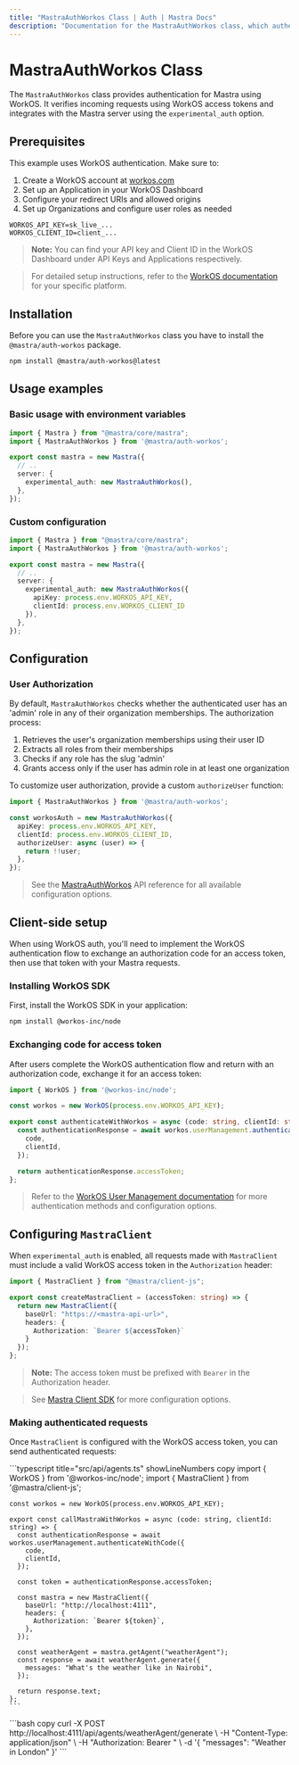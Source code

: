 ```yaml
---
title: "MastraAuthWorkos Class | Auth | Mastra Docs"
description: "Documentation for the MastraAuthWorkos class, which authenticates Mastra applications using WorkOS authentication."
---
```



# MastraAuthWorkos Class

The `MastraAuthWorkos` class provides authentication for Mastra using WorkOS. It verifies incoming requests using WorkOS access tokens and integrates with the Mastra server using the `experimental_auth` option.

## Prerequisites

This example uses WorkOS authentication. Make sure to:

1. Create a WorkOS account at [workos.com](https://workos.com/)
2. Set up an Application in your WorkOS Dashboard
3. Configure your redirect URIs and allowed origins
4. Set up Organizations and configure user roles as needed

```env title=".env" copy
WORKOS_API_KEY=sk_live_...
WORKOS_CLIENT_ID=client_...
```

> **Note:** You can find your API key and Client ID in the WorkOS Dashboard under API Keys and Applications respectively.

> For detailed setup instructions, refer to the [WorkOS documentation](https://workos.com/docs) for your specific platform.

## Installation

Before you can use the `MastraAuthWorkos` class you have to install the `@mastra/auth-workos` package.

```bash copy
npm install @mastra/auth-workos@latest
```

## Usage examples

### Basic usage with environment variables

```typescript {2,7} title="src/mastra/index.ts" showLineNumbers copy
import { Mastra } from "@mastra/core/mastra";
import { MastraAuthWorkos } from '@mastra/auth-workos';

export const mastra = new Mastra({
  // ..
  server: {
    experimental_auth: new MastraAuthWorkos(),
  },
});
```

### Custom configuration

```typescript {2,7-10} title="src/mastra/index.ts" showLineNumbers copy
import { Mastra } from "@mastra/core/mastra";
import { MastraAuthWorkos } from '@mastra/auth-workos';

export const mastra = new Mastra({
  // ..
  server: {
    experimental_auth: new MastraAuthWorkos({
      apiKey: process.env.WORKOS_API_KEY,
      clientId: process.env.WORKOS_CLIENT_ID
    }),
  },
});
```

## Configuration

### User Authorization

By default, `MastraAuthWorkos` checks whether the authenticated user has an 'admin' role in any of their organization memberships. The authorization process:

1. Retrieves the user's organization memberships using their user ID
2. Extracts all roles from their memberships
3. Checks if any role has the slug 'admin'
4. Grants access only if the user has admin role in at least one organization

To customize user authorization, provide a custom `authorizeUser` function:

```typescript title="src/mastra/auth.ts" showLineNumbers copy
import { MastraAuthWorkos } from '@mastra/auth-workos';

const workosAuth = new MastraAuthWorkos({
  apiKey: process.env.WORKOS_API_KEY,
  clientId: process.env.WORKOS_CLIENT_ID,
  authorizeUser: async (user) => {
    return !!user;
  },
});
```

> See the [MastraAuthWorkos](/reference/auth/workos) API reference for all available configuration options.

## Client-side setup

When using WorkOS auth, you'll need to implement the WorkOS authentication flow to exchange an authorization code for an access token, then use that token with your Mastra requests.

### Installing WorkOS SDK

First, install the WorkOS SDK in your application:

```bash copy
npm install @workos-inc/node
```

### Exchanging code for access token

After users complete the WorkOS authentication flow and return with an authorization code, exchange it for an access token:

```typescript title="lib/auth.ts" showLineNumbers copy
import { WorkOS } from '@workos-inc/node';

const workos = new WorkOS(process.env.WORKOS_API_KEY);

export const authenticateWithWorkos = async (code: string, clientId: string) => {
  const authenticationResponse = await workos.userManagement.authenticateWithCode({
    code,
    clientId,
  });

  return authenticationResponse.accessToken;
};
```

> Refer to the [WorkOS User Management documentation](https://workos.com/docs/authkit/vanilla/nodejs) for more authentication methods and configuration options.

## Configuring `MastraClient`

When `experimental_auth` is enabled, all requests made with `MastraClient` must include a valid WorkOS access token in the `Authorization` header:

```typescript title="lib/mastra/mastra-client.ts" showLineNumbers copy
import { MastraClient } from "@mastra/client-js";

export const createMastraClient = (accessToken: string) => {
  return new MastraClient({
    baseUrl: "https://<mastra-api-url>",
    headers: {
      Authorization: `Bearer ${accessToken}`
    }
  });
};
```

> **Note:** The access token must be prefixed with `Bearer` in the Authorization header.

> See [Mastra Client SDK](/docs/server-db/mastra-client) for more configuration options.

### Making authenticated requests

Once `MastraClient` is configured with the WorkOS access token, you can send authenticated requests:

<Tabs>
  <TabItem value="curl" label="cURL">
    ```typescript title="src/api/agents.ts" showLineNumbers copy
    import { WorkOS } from '@workos-inc/node';
    import { MastraClient } from '@mastra/client-js';

    const workos = new WorkOS(process.env.WORKOS_API_KEY);

    export const callMastraWithWorkos = async (code: string, clientId: string) => {
      const authenticationResponse = await workos.userManagement.authenticateWithCode({
        code,
        clientId,
      });

      const token = authenticationResponse.accessToken;

      const mastra = new MastraClient({
        baseUrl: "http://localhost:4111",
        headers: {
          Authorization: `Bearer ${token}`,
        },
      });

      const weatherAgent = mastra.getAgent("weatherAgent");
      const response = await weatherAgent.generate({
        messages: "What's the weather like in Nairobi",
      });

      return response.text;
    };
    ```
  </TabItem>
  <TabItem value="react" label="React">
    ```bash copy
    curl -X POST http://localhost:4111/api/agents/weatherAgent/generate \
      -H "Content-Type: application/json" \
      -H "Authorization: Bearer <your-workos-access-token>" \
      -d '{
        "messages": "Weather in London"
      }'
    ```
  </TabItem>
</Tabs>
